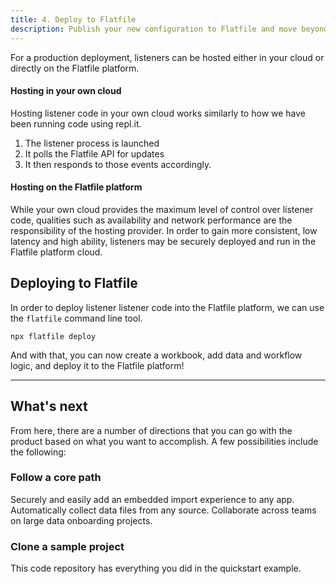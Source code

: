 ```yaml
---
title: 4. Deploy to Flatfile
description: Publish your new configuration to Flatfile and move beyond this simple sandbox.
---
```


For a production deployment, listeners can be hosted either in your cloud or directly on the Flatfile platform. 

#### Hosting in your own cloud

Hosting listener code in your own cloud works similarly to how we have been running code using repl.it. 

1. The listener process is launched
2. It polls the Flatfile API for updates
3. It then responds to those events accordingly. 

#### Hosting on the Flatfile platform

While your own cloud provides the maximum level of control over listener code, qualities such as availability and network performance are the responsibility of the hosting provider. In order to gain more consistent, low latency and high ability, listeners may be securely deployed and run in the Flatfile platform cloud. 

## Deploying to Flatfile

In order to deploy listener listener code into the Flatfile platform, we can use the `flatfile` command line tool.

```terminal
npx flatfile deploy
```

And with that, you can now create a workbook, add data and workflow logic, and deploy it to the Flatfile platform! 

---

## What's next 

From here, there are a number of directions that you can go with the product based on what you want to accomplish. A few possibilities include the following:

### Follow a core path

<CardGroup cols={3}>
  <Card title="Embed in your app" icon="star" href="/core-paths/ephemeral" >
    Securely and easily add an embedded import experience to any app.
  </Card>
  <Card title="Setup a headless file feed" icon="star" href="/core-paths/headless" >
    Automatically collect data files from any source.
  </Card>
  <Card title="Build a custom workflow" icon="star" href="/core-paths/workflows">
    Collaborate across teams on large data onboarding projects.
  </Card>
</CardGroup>

### Clone a sample project

<CardGroup cols={1}>
  <Card title="getting-started" href="https://github.com/FlatFilers/getting-started" icon="github">
  This code repository has everything you did in the quickstart example.
  </Card>
</CardGroup>